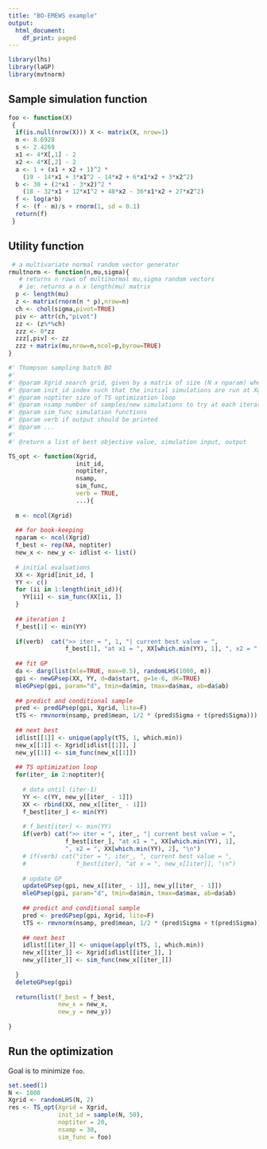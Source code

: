 ```yaml
---
title: "BO-EMEWS example"
output:
  html_document:
    df_print: paged
---
```


```r
library(lhs)
library(laGP)
library(mvtnorm)
```


## Sample simulation function

```r

foo <- function(X)
 {
  if(is.null(nrow(X))) X <- matrix(X, nrow=1)
  m <- 8.6928
  s <- 2.4269
  x1 <- 4*X[,1] - 2
  x2 <- 4*X[,2] - 2
  a <- 1 + (x1 + x2 + 1)^2 * 
    (19 - 14*x1 + 3*x1^2 - 14*x2 + 6*x1*x2 + 3*x2^2)
  b <- 30 + (2*x1 - 3*x2)^2 * 
    (18 - 32*x1 + 12*x1^2 + 48*x2 - 36*x1*x2 + 27*x2^2)
  f <- log(a*b)
  f <- (f - m)/s + rnorm(1, sd = 0.1)
  return(f)
 }
```

## Utility function

```r

 # a multivariate normal random vector generator
rmultnorm <- function(n,mu,sigma){
   # returns n rows of multinormal mu,sigma random vectors
   # ie: returns a n x length(mu) matrix
  p <- length(mu)
  z <- matrix(rnorm(n * p),nrow=n)
  ch <- chol(sigma,pivot=TRUE)
  piv <- attr(ch,"pivot")
  zz <- (z%*%ch)
  zzz <- 0*zz
  zzz[,piv] <- zz
  zzz + matrix(mu,nrow=n,ncol=p,byrow=TRUE)
}

#' Thompson sampling batch BO
#'
#' @param Xgrid search grid, given by a matrix of size (N x nparam) where N is the number of unique #' design points
#' @param init_id index such that the initial simulations are run at Xgrid[init_id, ]
#' @param noptiter size of TS optimization loop
#' @param nsamp number of samples/new simulations to try at each iterations
#' @param sim_func simulation functions
#' @param verb if output should be printed
#' @param ... 
#'
#' @return a list of best objective value, simulation input, output

TS_opt <- function(Xgrid,
                   init_id,
                   noptiter,
                   nsamp,
                   sim_func,
                   verb = TRUE,
                   ...){
  
  m <- ncol(Xgrid)
  
  ## for book-keeping
  nparam <- ncol(Xgrid)
  f_best <- rep(NA, noptiter)
  new_x <- new_y <- idlist <- list()
  
  # initial evaluations
  XX <- Xgrid[init_id, ]
  YY <- c()
  for (ii in 1:length(init_id)){
    YY[ii] <- sim_func(XX[ii, ])
  }
  
  ## iteration 1
  f_best[1] <- min(YY)
  
  if(verb)  cat(">> iter = ", 1, "| current best value = ", 
                f_best[1], "at x1 = ", XX[which.min(YY), 1], ", x2 = ", XX[which.min(YY), 2], "\n")
  
  ## fit GP
  da <- darg(list(mle=TRUE, max=0.5), randomLHS(1000, m))
  gpi <- newGPsep(XX, YY, d=da$start, g=1e-6, dK=TRUE)
  mleGPsep(gpi, param="d", tmin=da$min, tmax=da$max, ab=da$ab)
  
  ## predict and conditional sample
  pred <- predGPsep(gpi, Xgrid, lite=F)
  tTS <- rmvnorm(nsamp, pred$mean, 1/2 * (pred$Sigma + t(pred$Sigma)))
  
  ## next best
  idlist[[1]] <- unique(apply(tTS, 1, which.min))
  new_x[[1]] <- Xgrid[idlist[[1]], ]
  new_y[[1]] <- sim_func(new_x[[1]])
  
  ## TS optimization loop
  for(iter_ in 2:noptiter){
    
    # data until (iter-1)
    YY <- c(YY, new_y[[iter_ - 1]])
    XX <- rbind(XX, new_x[[iter_ - 1]])
    f_best[iter_] <- min(YY)
    
    # f_best[iter] <- min(YY)
    if(verb) cat(">> iter = ", iter_, "| current best value = ", 
                f_best[iter_], "at x1 = ", XX[which.min(YY), 1], 
                ", x2 = ", XX[which.min(YY), 2], "\n")
    # if(verb) cat("iter = ", iter_, ", current best value = ", 
    #              f_best[iter], "at x = ", new_x[[iter]], "\n")
    
    # update GP
    updateGPsep(gpi, new_x[[iter_ - 1]], new_y[[iter_ - 1]])
    mleGPsep(gpi, param="d", tmin=da$min, tmax=da$max, ab=da$ab)
    
    ## predict and conditional sample
    pred <- predGPsep(gpi, Xgrid, lite=F)
    tTS <- rmvnorm(nsamp, pred$mean, 1/2 * (pred$Sigma + t(pred$Sigma)))
    
    ## next best
    idlist[[iter_]] <- unique(apply(tTS, 1, which.min))
    new_x[[iter_]] <- Xgrid[idlist[[iter_]], ]
    new_y[[iter_]] <- sim_func(new_x[[iter_]])
    
  }
  deleteGPsep(gpi)
  
  return(list(f_best = f_best, 
              new_x = new_x, 
              new_y = new_y))
  
}
```


## Run the optimization

Goal is to minimize `foo`.

```r
set.seed(1)
N <- 1000
Xgrid <- randomLHS(N, 2)
res <- TS_opt(Xgrid = Xgrid,
              init_id = sample(N, 50),
              noptiter = 20,
              nsamp = 30,
              sim_func = foo)
```

